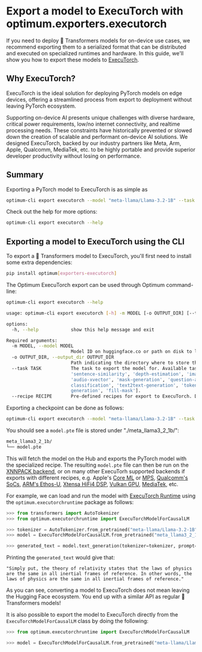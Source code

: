 <!--Copyright 2024 The HuggingFace Team. All rights reserved.

Licensed under the Apache License, Version 2.0 (the "License"); you may not use this file except in compliance with
the License. You may obtain a copy of the License at

http://www.apache.org/licenses/LICENSE-2.0

Unless required by applicable law or agreed to in writing, software distributed under the License is distributed on
an "AS IS" BASIS, WITHOUT WARRANTIES OR CONDITIONS OF ANY KIND, either express or implied. See the License for the
specific language governing permissions and limitations under the License.
-->

# Export a model to ExecuTorch with optimum.exporters.executorch

If you need to deploy 🤗 Transformers models for on-device use cases, we recommend
exporting them to a serialized format that can be distributed and executed on specialized
runtimes and hardware. In this guide, we'll show you how to export these
models to [ExecuTorch](https://pytorch.org/executorch/main/intro-overview.html).


## Why ExecuTorch?

ExecuTorch is the ideal solution for deploying PyTorch models on edge devices, offering a streamlined process from
export to deployment without leaving PyTorch ecosystem.

Supporting on-device AI presents unique challenges with diverse hardware, critical power requirements, low/no internet
connectivity, and realtime processing needs. These constraints have historically prevented or slowed down the creation
of scalable and performant on-device AI solutions. We designed ExecuTorch, backed by our industry partners like Meta,
Arm, Apple, Qualcomm, MediaTek, etc. to be highly portable and provide superior developer productivity without losing on
performance.


## Summary

Exporting a PyTorch model to ExecuTorch is as simple as

```bash
optimum-cli export executorch --model "meta-llama/Llama-3.2-1B" --task "text-generation" --recipe "xnnpack" --output_dir "meta_llama3_2_1b"
```

Check out the help for more options:

```bash
optimum-cli export executorch --help
```


## Exporting a model to ExecuTorch using the CLI

To export a 🤗 Transformers model to ExecuTorch, you'll first need to install some extra
dependencies:

```bash
pip install optimum[exporters-executorch]
```

The Optimum ExecuTorch export can be used through Optimum command-line:

```bash
optimum-cli export executorch --help

usage: optimum-cli export executorch [-h] -m MODEL [-o OUTPUT_DIR] [--task TASK] [--recipe RECIPE]

options:
  -h, --help            show this help message and exit

Required arguments:
  -m MODEL, --model MODEL
                        Model ID on huggingface.co or path on disk to load model from.
  -o OUTPUT_DIR, --output_dir OUTPUT_DIR
                        Path indicating the directory where to store the generated ExecuTorch model.
  --task TASK           The task to export the model for. Available tasks depend on the model, but are among: ['audio-classification', 'feature-extraction', 'image-to-text',
                        'sentence-similarity', 'depth-estimation', 'image-segmentation', 'audio-frame-classification', 'masked-im', 'semantic-segmentation', 'text-classification',
                        'audio-xvector', 'mask-generation', 'question-answering', 'text-to-audio', 'automatic-speech-recognition', 'image-to-image', 'multiple-choice', 'image-
                        classification', 'text2text-generation', 'token-classification', 'object-detection', 'zero-shot-object-detection', 'zero-shot-image-classification', 'text-
                        generation', 'fill-mask'].
  --recipe RECIPE       Pre-defined recipes for export to ExecuTorch. Defaults to "xnnpack".

```

Exporting a checkpoint can be done as follows:

```bash
optimum-cli export executorch --model "meta-llama/Llama-3.2-1B" --task "text-generation" --recipe "xnnpack" --output_dir "meta_llama3_2_1b"
```

You should see a `model.pte` file is stored under "./meta_llama3_2_1b/":

```bash
meta_llama3_2_1b/
└── model.pte
```

This will fetch the model on the Hub and exports the PyTorch model with the specialized recipe. The resulting `model.pte` file can then be run on the [XNNPACK backend](https://pytorch.org/executorch/main/tutorial-xnnpack-delegate-lowering.html), or on many
other ExecuTorh supported backends if exports with different recipes, e.g. Apple's [Core ML](https://pytorch.org/executorch/main/build-run-coreml.html) or [MPS](https://pytorch.org/executorch/main/build-run-mps.html), [Qualcomm's SoCs](https://pytorch.org/executorch/main/build-run-qualcomm-ai-engine-direct-backend.html), [ARM's Ethos-U](https://pytorch.org/executorch/main/executorch-arm-delegate-tutorial.html), [Xtensa HiFi4 DSP](https://pytorch.org/executorch/main/build-run-xtensa.html), [Vulkan GPU](https://pytorch.org/executorch/main/build-run-vulkan.html), [MediaTek](https://pytorch.org/executorch/main/build-run-mediatek-backend.html), etc.

For example, we can load and run the model with [ExecuTorch
Runtime](https://pytorch.org/executorch/main/runtime-overview.html) using the `optimum.executorchruntime` package as follows:

```python
>>> from transformers import AutoTokenizer
>>> from optimum.executorchruntime import ExecuTorchModelForCausalLM

>>> tokenizer = AutoTokenizer.from_pretrained("meta-llama/Llama-3.2-1B")  # doctest: +SKIP
>>> model = ExecuTorchModelForCausalLM.from_pretrained("meta_llama3_2_1b/", export=False)  # doctest: +SKIP

>>> generated_text = model.text_generation(tokenizer=tokenizer, prompt="Simply put, the theory of relativity states that", max_seq_len=45)  # doctest: +SKIP
```

Printing the `generated_text` would give that:

```
"Simply put, the theory of relativity states that the laws of physics are the same in all inertial frames of reference. In other words, the laws of physics are the same in all inertial frames of reference."
```

As you can see, converting a model to ExecuTorch does not mean leaving the Hugging Face ecosystem. You end up with a similar API as regular 🤗 Transformers models!

It is also possible to export the model to ExecuTorch directly from the `ExecuTorchModelForCausalLM` class by doing the following:

```python
>>> from optimum.executorchruntime import ExecuTorchModelForCausalLM

>>> model = ExecuTorchModelForCausalLM.from_pretrained("meta-llama/Llama-3.2-1B", export=True, task="text-generation", recipe="xnnpack")
```

